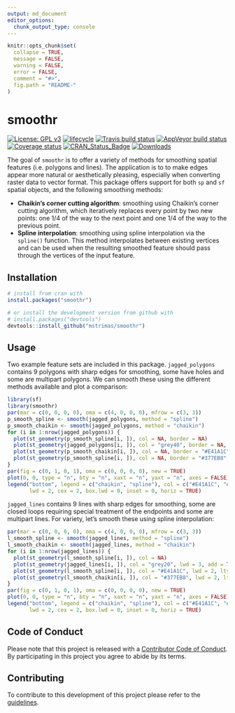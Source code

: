 ```yaml
---
output: md_document
editor_options: 
  chunk_output_type: console
---
```


<!-- README.md is generated from README.Rmd. Please edit that file -->

```r
knitr::opts_chunk$set(
  collapse = TRUE,
  message = FALSE,
  warning = FALSE,
  error = FALSE,
  comment = "#>",
  fig.path = "README-"
)
```

# smoothr

[![License: GPL v3](https://img.shields.io/badge/License-GPL%20v3-blue.svg)](http://www.gnu.org/licenses/gpl-3.0)
[![lifecycle](https://img.shields.io/badge/lifecycle-maturing-blue.svg)](https://www.tidyverse.org/lifecycle/#maturing)
[![Travis build status](https://travis-ci.org/mstrimas/smoothr.svg?branch=master)](https://travis-ci.org/mstrimas/smoothr)
[![AppVeyor build status](https://ci.appveyor.com/api/projects/status/github/mstrimas/smoothr?branch=master&svg=true)](https://ci.appveyor.com/project/mstrimas/smoothr)
[![Coverage status](https://codecov.io/gh/mstrimas/smoothr/branch/master/graph/badge.svg)](https://codecov.io/github/mstrimas/smoothr?branch=master)
[![CRAN\_Status\_Badge](http://www.r-pkg.org/badges/version/smoothr)](https://cran.r-project.org/package=smoothr)
[![Downloads](http://cranlogs.r-pkg.org/badges/grand-total/smoothr?color=brightgreen)](http://www.r-pkg.org/pkg/smoothr)

The goal of `smoothr` is to offer a variety of methods for smoothing spatial features (i.e. polygons and lines). The application is to to make edges appear more natural or aesthetically pleasing, especially when converting raster data to vector format. This package offers support for both `sp` and `sf` spatial objects, and the following smoothing methods:

- **Chaikin's corner cutting algorithm**: smoothing using Chaikin's corner cutting algorithm, which iteratively replaces every point by two new points: one 1/4 of the way to the next point and one 1/4 of the way to the previous point.
- **Spline interpolation**: smoothing using spline interpolation via the `spline()` function. This method interpolates between existing vertices and can be used when the resulting smoothed feature should pass through the vertices of the input feature.

## Installation

```r
# install from cran with
install.packages("smoothr")

# or install the development version from github with
# install.packages("devtools")
devtools::install_github("mstrimas/smoothr")
```

## Usage

Two example feature sets are included in this package. `jagged_polygons` contains 9 polygons with sharp edges for smoothing, some have holes and some are multipart polygons. We can smooth these using the different methods available and plot a comparison:

```r
library(sf)
library(smoothr)
par(mar = c(0, 0, 0, 0), oma = c(4, 0, 0, 0), mfrow = c(3, 3))
p_smooth_spline <- smooth(jagged_polygons, method = "spline")
p_smooth_chaikin <- smooth(jagged_polygons, method = "chaikin")
for (i in 1:nrow(jagged_polygons)) {
  plot(st_geometry(p_smooth_spline[i, ]), col = NA, border = NA)
  plot(st_geometry(jagged_polygons[i, ]), col = "grey40", border = NA, add = TRUE)
  plot(st_geometry(p_smooth_chaikin[i, ]), col = NA, border = "#E41A1C", lwd = 2, add = TRUE)
  plot(st_geometry(p_smooth_spline[i, ]), col = NA, border = "#377EB8", lwd = 2, add = TRUE)
}
par(fig = c(0, 1, 0, 1), oma = c(0, 0, 0, 0), new = TRUE)
plot(0, 0, type = "n", bty = "n", xaxt = "n", yaxt = "n", axes = FALSE)
legend("bottom", legend = c("chaikin", "spline"), col = c("#E41A1C", "#377EB8"),
       lwd = 2, cex = 2, box.lwd = 0, inset = 0, horiz = TRUE)
```

`jagged_lines` contains 9 lines with sharp edges for smoothing, some are closed loops requiring special treatment of the endpoints and some are multipart lines. For variety, let's smooth these using spline interpolation:

```r
par(mar = c(0, 0, 0, 0), oma = c(4, 0, 0, 0), mfrow = c(3, 3))
l_smooth_spline <- smooth(jagged_lines, method = "spline")
l_smooth_chaikin <- smooth(jagged_lines, method = "chaikin")
for (i in 1:nrow(jagged_lines)) {
  plot(st_geometry(l_smooth_spline[i, ]), col = NA)
  plot(st_geometry(jagged_lines[i, ]), col = "grey20", lwd = 3, add = TRUE)
  plot(st_geometry(l_smooth_spline[i, ]), col = "#E41A1C", lwd = 2, lty = 2, add = TRUE)
  plot(st_geometry(l_smooth_chaikin[i, ]), col = "#377EB8", lwd = 2, lty = 2, add = TRUE)
}
par(fig = c(0, 1, 0, 1), oma = c(0, 0, 0, 0), new = TRUE)
plot(0, 0, type = "n", bty = "n", xaxt = "n", yaxt = "n", axes = FALSE)
legend("bottom", legend = c("chaikin", "spline"), col = c("#E41A1C", "#377EB8"),
       lwd = 2, cex = 2, box.lwd = 0, inset = 0, horiz = TRUE)
```

## Code of Conduct

Please note that this project is released with a [Contributor Code of Conduct](CODE_OF_CONDUCT.md). By participating in this project you agree to abide by its terms.

## Contributing

To contribute to this development of this project please refer to the [guidelines](CONTRIBUTING.md).

